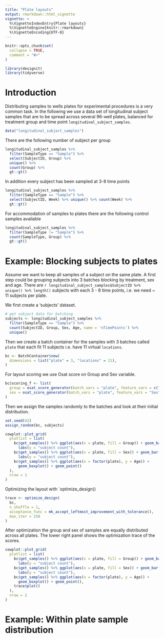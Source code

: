 ```yaml
---
title: "Plate layouts"
output: rmarkdown::html_vignette
vignette: >
  %\VignetteIndexEntry{Plate layouts}
  %\VignetteEngine{knitr::rmarkdown}
  %\VignetteEncoding{UTF-8}
---
```


```r
knitr::opts_chunk$set(
  collapse = TRUE,
  comment = "#>"
)
```

```r
library(designit)
library(tidyverse)
```

# Introduction

Distributing samples to wells plates for experimental procedures is a very
common task. In the following we use a data set of longitudinal subject samples
that are to be spread across several 96-well plates, balanced for 
treatment group and time point `longitudinal_subject_samples`.

```r
data("longitudinal_subject_samples")
```

There are the following number of subject per group

```r
longitudinal_subject_samples %>% 
  filter(SampleType == "Sample") %>% 
  select(SubjectID, Group) %>% 
  unique() %>% 
  count(Group) %>% 
  gt::gt()
```


In addition every subject has been sampled at 3-8 time points

```r
longitudinal_subject_samples %>% 
  filter(SampleType == "Sample") %>% 
  select(SubjectID, Week) %>% unique() %>% count(Week) %>% 
  gt::gt()
```

For accommodation of samples to plates there are the following control samples available

```r
longitudinal_subject_samples %>% 
  filter(SampleType != "Sample") %>% 
  count(SampleType, Group) %>% 
  gt::gt()
```

# Example: Blocking subjects to plates

Assume we want to keep all samples of a subject on the same plate. 
A first step could be grouping subjects into 3 batches blocking by 
treatment, sex and age. 
There are `r longitudinal_subject_samples$SubjectID %>% unique() %>% length()` 
subjects with each 3 - 8 time points, i.e. we need ~ 11 subjects per plate.

We first create a 'subjects' dataset.

```r
# get subject data for batching
subjects <- longitudinal_subject_samples %>%
  filter(SampleType == "Sample") %>% 
  count(SubjectID, Group, Sex, Age, name = 'nTimePoints') %>% 
  unique()
```

Then we create a batch container for the samples with 3 batches called `plate`
that each fit 11 subjects i.e. have 11 virtual `locations`.

```r
bc <- BatchContainer$new(
  dimensions = list("plate" = 3, "locations" = 11),
)
```

For layout scoring we use Osat score on Group and Sex variable.

```r
bc$scoring_f <- list(
  group = osat_score_generator(batch_vars = "plate", feature_vars = c("Group")),
  sex = osat_score_generator(batch_vars = "plate", feature_vars = "Sex")
)
```

Then we assign the samples randomly to the batches and look at their initial 
distribution.

```r
set.seed(42)
assign_random(bc, subjects)
```

```r
cowplot::plot_grid(
  plotlist = list(
    bc$get_samples() %>% ggplot(aes(x = plate, fill = Group)) + geom_bar() + 
      labs(y = "subject count"),
    bc$get_samples() %>% ggplot(aes(x = plate, fill = Sex)) + geom_bar() +
      labs(y = "subject count"),
    bc$get_samples() %>% ggplot(aes(x = factor(plate), y = Age)) + 
      geom_boxplot() + geom_point()
  ),
  nrow = 1
)
```
Optimizing the layout with `optimize_design()

```r
trace <- optimize_design(
  bc,
  n_shuffle = 1,
  acceptance_func = mk_accept_leftmost_improvement_with_tolerance(),
  max_iter = 150
)
```
After optimization the group and sex of samples are equally distributed across
all plates. The lower right panel shows the optimization trace of the scores.

```r
cowplot::plot_grid(
  plotlist = list(
    bc$get_samples() %>% ggplot(aes(x = plate, fill = Group)) + geom_bar() + 
      labs(y = "subject count"),
    bc$get_samples() %>% ggplot(aes(x = plate, fill = Sex)) + geom_bar() +
      labs(y = "subject count"),
    bc$get_samples() %>% ggplot(aes(x = factor(plate), y = Age)) + 
      geom_boxplot() + geom_point(),
    trace$plot()
  ),
  nrow = 2
)
```

# Example: Within plate sample distribution 
